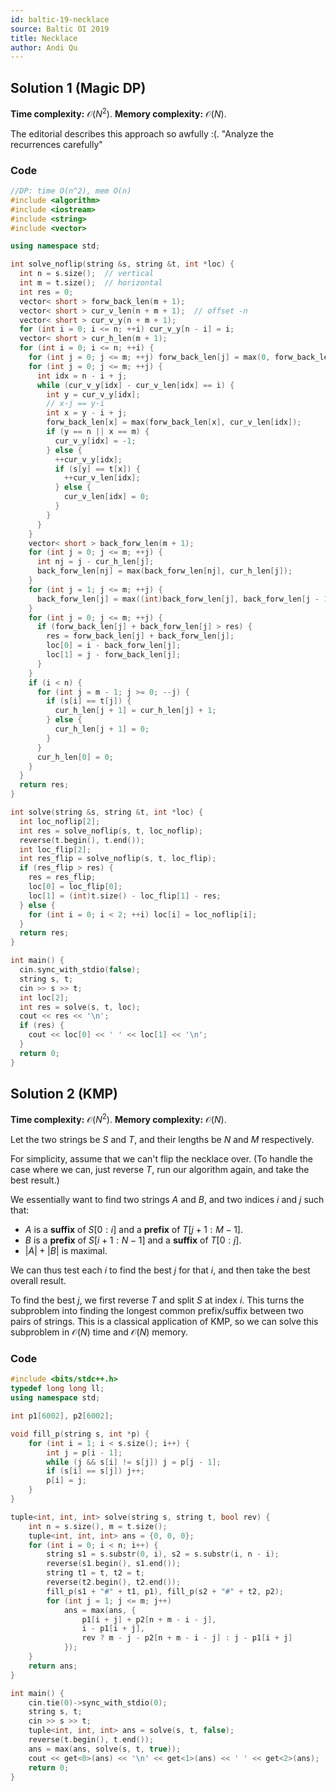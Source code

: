 ```yaml
---
id: baltic-19-necklace
source: Baltic OI 2019
title: Necklace
author: Andi Qu
---
```


## Solution 1 (Magic DP)

**Time complexity:** $\mathcal O(N^2)$. **Memory complexity:** $\mathcal O(N)$.

<IncompleteSection>
	The editorial describes this approach so awfully :(. "Analyze the recurrences carefully"
</IncompleteSection>

### Code

```cpp
//DP: time O(n^2), mem O(n)
#include <algorithm>
#include <iostream>
#include <string>
#include <vector>

using namespace std;

int solve_noflip(string &s, string &t, int *loc) {
  int n = s.size();  // vertical
  int m = t.size();  // horizontal
  int res = 0;
  vector< short > forw_back_len(m + 1);
  vector< short > cur_v_len(n + m + 1);  // offset -n
  vector< short > cur_v_y(n + m + 1);
  for (int i = 0; i <= n; ++i) cur_v_y[n - i] = i;
  vector< short > cur_h_len(m + 1);
  for (int i = 0; i <= n; ++i) {
    for (int j = 0; j <= m; ++j) forw_back_len[j] = max(0, forw_back_len[j] - 1);
    for (int j = 0; j <= m; ++j) {
      int idx = n - i + j;
      while (cur_v_y[idx] - cur_v_len[idx] == i) {
        int y = cur_v_y[idx];
        // x-j == y-i
        int x = y - i + j;
        forw_back_len[x] = max(forw_back_len[x], cur_v_len[idx]);
        if (y == n || x == m) {
          cur_v_y[idx] = -1;
        } else {
          ++cur_v_y[idx];
          if (s[y] == t[x]) {
            ++cur_v_len[idx];
          } else {
            cur_v_len[idx] = 0;
          }
        }
      }
    }
    vector< short > back_forw_len(m + 1);
    for (int j = 0; j <= m; ++j) {
      int nj = j - cur_h_len[j];
      back_forw_len[nj] = max(back_forw_len[nj], cur_h_len[j]);
    }
    for (int j = 1; j <= m; ++j) {
      back_forw_len[j] = max((int)back_forw_len[j], back_forw_len[j - 1] - 1);
    }
    for (int j = 0; j <= m; ++j) {
      if (forw_back_len[j] + back_forw_len[j] > res) {
        res = forw_back_len[j] + back_forw_len[j];
        loc[0] = i - back_forw_len[j];
        loc[1] = j - forw_back_len[j];
      }
    }
    if (i < n) {
      for (int j = m - 1; j >= 0; --j) {
        if (s[i] == t[j]) {
          cur_h_len[j + 1] = cur_h_len[j] + 1;
        } else {
          cur_h_len[j + 1] = 0;
        }
      }
      cur_h_len[0] = 0;
    }
  }
  return res;
}

int solve(string &s, string &t, int *loc) {
  int loc_noflip[2];
  int res = solve_noflip(s, t, loc_noflip);
  reverse(t.begin(), t.end());
  int loc_flip[2];
  int res_flip = solve_noflip(s, t, loc_flip);
  if (res_flip > res) {
    res = res_flip;
    loc[0] = loc_flip[0];
    loc[1] = (int)t.size() - loc_flip[1] - res;
  } else {
    for (int i = 0; i < 2; ++i) loc[i] = loc_noflip[i];
  }
  return res;
}

int main() {
  cin.sync_with_stdio(false);
  string s, t;
  cin >> s >> t;
  int loc[2];
  int res = solve(s, t, loc);
  cout << res << '\n';
  if (res) {
    cout << loc[0] << ' ' << loc[1] << '\n';
  }
  return 0;
}
```

## Solution 2 (KMP)

**Time complexity:** $\mathcal O(N^2)$. **Memory complexity:** $\mathcal O(N)$.

Let the two strings be $S$ and $T$, and their lengths be $N$ and $M$ respectively.

For simplicity, assume that we can't flip the necklace over. (To handle the case where we can, just reverse $T$, run our algorithm again, and take the best result.)

We essentially want to find two strings $A$ and $B$, and two indices $i$ and $j$ such that:

- $A$ is a **suffix** of $S[0 : i]$ and a **prefix** of $T[j + 1 : M - 1]$.
- $B$ is a **prefix** of $S[i + 1 : N - 1]$ and a **suffix** of $T[0 : j]$.
- $|A| + |B|$ is maximal.

We can thus test each $i$ to find the best $j$ for that $i$, and then take the best overall result.

To find the best $j$, we first reverse $T$ and split $S$ at index $i$. This turns the subproblem into finding the longest common prefix/suffix between two pairs of strings. This is a classical application of KMP, so we can solve this subproblem in $\mathcal O(N)$ time and $\mathcal O(N)$ memory.

### Code

```cpp
#include <bits/stdc++.h>
typedef long long ll;
using namespace std;

int p1[6002], p2[6002];

void fill_p(string s, int *p) {
    for (int i = 1; i < s.size(); i++) {
        int j = p[i - 1];
        while (j && s[i] != s[j]) j = p[j - 1];
        if (s[i] == s[j]) j++;
        p[i] = j;
    }
}

tuple<int, int, int> solve(string s, string t, bool rev) {
    int n = s.size(), m = t.size();
    tuple<int, int, int> ans = {0, 0, 0};
    for (int i = 0; i < n; i++) {
        string s1 = s.substr(0, i), s2 = s.substr(i, n - i);
        reverse(s1.begin(), s1.end());
        string t1 = t, t2 = t;
        reverse(t2.begin(), t2.end());
        fill_p(s1 + "#" + t1, p1), fill_p(s2 + "#" + t2, p2);
        for (int j = 1; j <= m; j++)
            ans = max(ans, {
                p1[i + j] + p2[n + m - i - j],
                i - p1[i + j],
                rev ? m - j - p2[n + m - i - j] : j - p1[i + j]
            });
    }
    return ans;
}

int main() {
    cin.tie(0)->sync_with_stdio(0);
    string s, t;
    cin >> s >> t;
    tuple<int, int, int> ans = solve(s, t, false);
    reverse(t.begin(), t.end());
    ans = max(ans, solve(s, t, true));
    cout << get<0>(ans) << '\n' << get<1>(ans) << ' ' << get<2>(ans);
    return 0;
}
```
